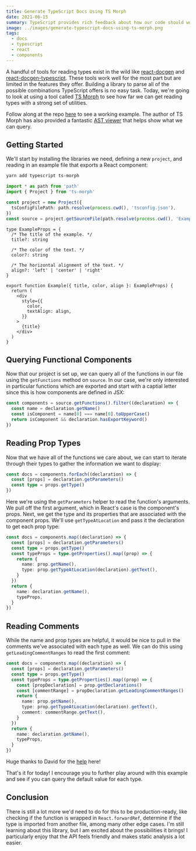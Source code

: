 ```yaml
---
title: Generate TypeScript Docs Using TS Morph
date: 2021-06-15
summary: TypeScript provides rich feedback about how our code should work. In this post, we'll look at using TS Morph to auto-generate docs for functional React components.
image: ../images/generate-typescript-docs-using-ts-morph.png
tags:
  - docs
  - typescript
  - react
  - components
---
```



A handful of tools for reading types exist in the wild like [react-docgen](https://github.com/reactjs/react-docgen) and [react-docgen-typescript](https://github.com/styleguidist/react-docgen-typescript). These tools work well for the most part but are limited in the features they offer. Building a library to parse all of the possible combinations TypeScript offers is no easy task. Today, we're going to look at using a tool called [TS Morph](https://github.com/dsherret/ts-morph) to see how far we can get reading types with a strong set of utilities.

Follow along at the repo [here](https://github.com/souporserious/generate-typescript-docs-using-ts-morph) to see a working example. The author of TS Morph has also provided a fantastic [AST viewer](https://ts-ast-viewer.com/#code/C4TwDgpgBAogHgQwLZgDYQAoCcD2YDOUAvFAN4BQUUA9AFRQAqAFtMAJbDpQ4BmUwLKBEQp0AOii1qlfh3QAuKPmBY2AOwDm5GXUaCAxjlQ4s3PgNbDgEqTMPGsAfkXLVm7VV3NoTE2wBeOGrACKhQoWwaakgQwWb8gsBWNtJUEVHOUADk6DzAWVAAPtn6sUlYBcVZqhpM+eQAvtrCYCbAUDwArmr67EGwImgQABSkspwQADRQ9ibT6WpQDYrwyEPYePgAlGQyWBDAnViLap2oqI3kQA) that helps show what we can query.

## Getting Started

We'll start by installing the libraries we need, defining a new `project`, and reading in an example file that exports a React component:

```bash
yarn add typescript ts-morph
```

```ts
import * as path from 'path'
import { Project } from 'ts-morph'

const project = new Project({
  tsConfigFilePath: path.resolve(process.cwd(), 'tsconfig.json'),
})
const source = project.getSourceFile(path.resolve(process.cwd(), 'Example.tsx'))
```

```tsx
type ExampleProps = {
  /* The title of the example. */
  title?: string

  /* The color of the text. */
  color?: string

  /* The horizontal alignment of the text. */
  align?: 'left' | 'center' | 'right'
}

export function Example({ title, color, align }: ExampleProps) {
  return (
    <div
      style={{
        color,
        textAlign: align,
      }}
    >
      {title}
    </div>
  )
}
```

## Querying Functional Components

Now that our project is set up, we can query all of the functions in our file using the `getFunctions` method on `source`. In our case, we're only interested in particular functions which are exported and start with a captial letter since this is how components are defined in JSX:

```ts
const components = source.getFunctions().filter((declaration) => {
  const name = declaration.getName()
  const isComponent = name[0] === name[0].toUpperCase()
  return isComponent && declaration.hasExportKeyword()
})
```

## Reading Prop Types

Now that we have all of the functions we care about, we can start to iterate through their types to gather the information we want to display:

```ts
const docs = components.forEach((declaration) => {
  const [props] = declaration.getParameters()
  const type = props.getType()
})
```

Here we're using the `getParameters` helper to read the function's arguments. We pull off the first argument, which in React's case is the component's props. Next, we get the type and its properties that are associated with the component props. We'll use `getTypeAtLocation` and pass it the declaration to get each prop type:

```ts {4-13}
const docs = components.map((declaration) => {
  const [props] = declaration.getParameters()
  const type = props.getType()
  const typeProps = type.getProperties().map((prop) => {
    return {
      name: prop.getName(),
      type: prop.getTypeAtLocation(declaration).getText(),
    }
  })
  return {
    name: declaration.getName(),
    typeProps,
  }
})
```

## Reading Comments

While the name and prop types are helpful, it would be nice to pull in the comments we've associated with each type as well. We can do this using `getLeadingCommentRanges` to read the first comment:

```ts {5-6,10}
const docs = components.map((declaration) => {
  const [props] = declaration.getParameters()
  const type = props.getType()
  const typeProps = type.getProperties().map((prop) => {
    const [propDeclaration] = prop.getDeclarations()
    const [commentRange] = propDeclaration.getLeadingCommentRanges()
    return {
      name: prop.getName(),
      type: prop.getTypeAtLocation(declaration).getText(),
      comment: commentRange.getText(),
    }
  })
  return {
    name: declaration.getName(),
    typeProps,
  }
})
```

Huge thanks to David for the [help](https://twitter.com/DavidSherret/status/1405184621671747592) here!

That's it for today! I encourage you to further play around with this example and see if you can query the default value for each type.

## Conclusion

There is still a lot more we'd need to do for this to be production-ready, like checking if the function is wrapped in `React.forwardRef`, determine if the type is imported from another file, among many other edge cases. I'm still learning about this library, but I am excited about the possibilities it brings! I particularly enjoy that the API feels friendly and makes static analysis a lot easier.
